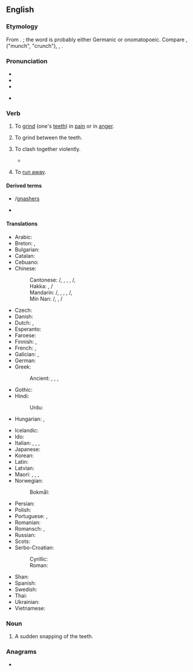 ==English==
{{was wotd|2007|March|18}}

===Etymology===
From {{inh|en|enm|gnasten}}. {{unknown|en|title=Origin unknown}}; the word is probably either Germanic or onomatopoeic. Compare {{cog|non|gnastan}}, {{cog|da|gnaske}} ("munch", "crunch"), {{cog|de|knirschen}}, {{cog|nds-de|gnirschen|gnirschen, gnörschen|gnash}}.

===Pronunciation===
* {{IPA|en|/næʃ/}}
* {{audio|en|en-us-gnash.ogg|Audio (US)}}
* {{rhymes|en|æʃ|s=1}}

* {{homophones|en|Nash}}

===Verb===
{{en-verb}}

# {{lb|en|transitive}} To [[grind]] (one's [[teeth]]) in [[pain]] or in [[anger]].
#: {{ux|en|'''gnashing''' your teeth}}
# {{lb|en|transitive}} To grind between the teeth.
#: {{ux|en|to '''gnash''' the air in fury}}
#: {{ux|en|The dog was '''gnashing''' a carpet}}
# {{lb|en|figurative}} To clash together violently.
#* {{quote-book|1=en|year=1887|author=H. Rider Haggard|authorlink=H. Rider Haggard|title=She: A History of Adventure|url=http://www.gutenberg.org/files/3155/3155-0.txt|passage=There they were, boiling up in snowy spouts of spray, smiting and '''gnashing''' together like the gleaming teeth of hell.}}
# {{lb|en|Geordie}} To [[run away]].

====Derived terms====
* {{l|en|gnasher}}/[[gnashers]]
* {{l|en|gnashy}}

====Translations====
{{trans-top|to grind one's teeth in pain or in anger}}
* Arabic: {{t|ar|قرش|alt=قَرَشَ|tr=qaraša}}
* Breton: {{t|br|charoñsiñ}}, {{t|br|grigoñsat}}
* Bulgarian: {{t|bg|скърцам|alt=скърцам със зъби}}
* Catalan: {{t|ca|cruixir}}
* Cebuano: {{t|ceb|kagot}}
* Chinese:
*: Cantonese: {{t|yue|咬牙切齿}}/{{t|yue|咬牙切齒|tr=ngaau5 ngaa4 cit3 ci2}}, {{t|yue|䶟|tr=haam6}}, {{t|yue|䫴|tr=gaam3, ging6}}, {{t|yue|咬牙|tr=ngaau5 ngaa4}}, {{t|yue|切齿}}/{{t|yue|切齒|tr=cit3 ci2}}, {{t|yue|齧齒|tr=ngit6 ci2, jit6 ci2, ngaat6 ci2}}
*: Hakka: {{t|hak|咬牙|tr=ngâu-ngà}}, {{t|hak|切齒}}/{{t|hak|切齿|tr=chhiet-chhṳ́}}
*: Mandarin: {{t|cmn|咬牙切齿}}/{{t|cmn|咬牙切齒|tr=yǎoyáqièchǐ}}, {{t|cmn|䶟|tr=xiàn}}, {{t|cmn|䫴|tr=jìn}}, {{t|cmn|咬牙|tr=yǎoyá}}, {{t|cmn|切齿}}/{{t|cmn|切齒|tr=qièchǐ}}, {{t|cmn|齧齒|tr=nièchǐ}}
*: Min Nan: {{t|nan|咬牙切齿}}/{{t|nan|咬牙切齒|tr=ga6 ghê5 ciag4 ki2}}, {{t|nan|咬牙|tr=kā-gê}}, {{t|nan|切齿}}/{{t|nan|切齒|tr=chhiat-khí / chhiat-chhí}}
* Czech: {{t|cs|skřípat|impf}}
* Danish: {{t|da|skære tænder}}
* Dutch: {{t+|nl|tandenknarsen}}, {{t+|nl|knarsetanden}}
* Esperanto: {{t|eo|grincigi}}
* Faroese: {{t|fo|grísla}}
* Finnish: {{t|fi|kiristää}}, {{t|fi|kiristellä}}
* French: {{t+|fr|serrer les dents}}, {{t+|fr|grincer}}
* Galician: {{t+|gl|rilar}}, {{t+|gl|rillar}}
* German: {{t+|de|knirschen}}
* Greek: {{t|el|τρίζω}}
*: Ancient: {{t|grc|βρύκω}}, {{t|grc|βρύχω}}, {{t|grc|γομφιάζω}}, {{t|grc|πρίω}}
* Gothic: {{t|got|𐌺𐍂𐌹𐌿𐍃𐍄𐌰𐌽}}
* Hindi: {{t|hi|पीसना}}
*: Urdu: {{t|hi|پِیسْنا|tr=pīsnā}}
* Hungarian: {{t+|hu|csikorgatja a fogát}}, {{t+|hu|fogát csikorgatja}}
{{trans-mid}}
* Icelandic: {{t|is|nísta}}
* Ido: {{t|io|grincar}}
* Italian: {{t+|it|digrignare}}, {{t|it|dirugginire}}, {{t+|it|sbattere}}, {{t+|it|scuotere}}
* Japanese: {{t|ja|歯軋り|alt=歯軋りする|tr=,はぎしりする, hagishiri suru}}
* Korean: {{t|ko|갈다}}
* Latin: {{t|la|frendo}}
* Latvian: {{t|lv|griezt}}
* Maori: {{t|mi|tetē}}, {{t|mi|tetēā}}, {{t|mi|whakatetēā}}, {{t|mi|nenē}}
* Norwegian:
*: Bokmål: {{t|no|skjære|alt=skjære tenner}}
* Persian: {{t+|fa|ساییدن|tr=sâyidan}}
* Polish: {{t+|pl|zgrzytać|impf}}
* Portuguese: {{t+|pt|ranger}}, {{t+|pt|rilhar}}
* Romanian: {{t+|ro|scrâșni|alt=scrâșni din dinți}}
* Romansch: {{t|rm|sgriziar}}, {{t|rm|sgriztgar}}
* Russian: {{t+|ru|скрежетать|alt=скрежета́ть|impf}}
* Scots: {{t|sco|chirk}}
* Serbo-Croatian:
*: Cyrillic: {{t|sh|шкргутати|alt=шкргу̀тати|impf}}
*: Roman: {{t|sh|škrgutati|alt=škrgùtati|impf}}
* Shan: {{t|shn|ၵတ်းၶဵဝ်ႈၵတ်းၽၼ်း}}
* Spanish: {{t|es|crujir|alt=crujir de dientes}}
* Swedish: {{t|sv|gnissla}}
* Thai: {{t|th|กัด|tr=gàt}}
* Ukrainian: {{t|uk|скреготати}}
* Vietnamese: {{t|vi|nghiến răng}}
{{trans-bottom}}

===Noun===
{{en-noun}}

# A sudden snapping of the teeth.

===Anagrams===
* {{anagrams|en|a=aghns|Ghans|Shang|hangs}}